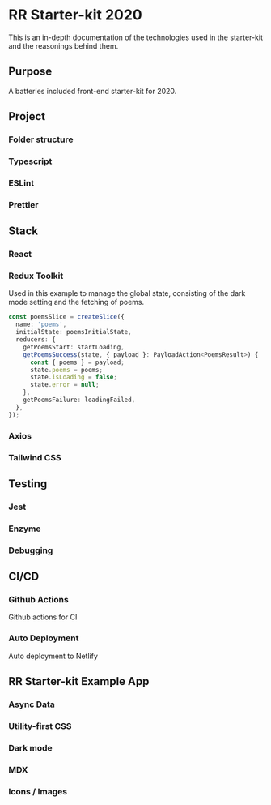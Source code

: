 # RR Starter-kit 2020

This is an in-depth documentation of the technologies
used in the starter-kit and the reasonings behind them.

## Purpose

A batteries included front-end starter-kit for 2020.

## Project
### Folder structure
### Typescript
### ESLint
### Prettier

## Stack
### React
### Redux Toolkit
Used in this example to manage the global state, consisting of the
dark mode setting and the fetching of poems.

```ts
const poemsSlice = createSlice({
  name: 'poems',
  initialState: poemsInitialState,
  reducers: {
    getPoemsStart: startLoading,
    getPoemsSuccess(state, { payload }: PayloadAction<PoemsResult>) {
      const { poems } = payload;
      state.poems = poems;
      state.isLoading = false;
      state.error = null;
    },
    getPoemsFailure: loadingFailed,
  },
});
```

### Axios
### Tailwind CSS

## Testing
### Jest
### Enzyme
### Debugging

## CI/CD
### Github Actions
Github actions for CI
### Auto Deployment
Auto deployment to Netlify

## RR Starter-kit Example App
### Async Data
### Utility-first CSS
### Dark mode
### MDX
### Icons / Images